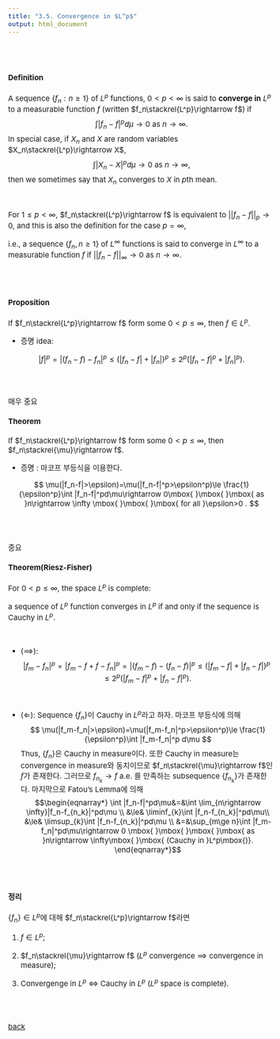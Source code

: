 ---
title: "3.5. Convergence in $L^p$"
output: html_document
---

<style type="text/css">
  body, td {
    font-size: 15px;
  }
pre {
  font-size: 15px
}
</style>

<br>
<br>


#### Definition
A sequence $\{f_n:n\ge 1\}$ of $L^p$ functions, $0<p<\infty$ is said to **converge in** $L^p$ to a measurable function $f$ (written $f_n\stackrel{L^p}\rightarrow f$) if
$$
\int |f_n-f|^p d\mu\rightarrow 0\mbox{ }\mbox{ }\mbox{ }\mbox{ }\mbox{ as }n\rightarrow \infty.
$$
In special case, if $X_n$ and $X$ are random variables $X_n\stackrel{L^p}\rightarrow X$, 
$$
\int |X_n-X|^p d\mu\rightarrow 0\mbox{ }\mbox{ }\mbox{ }\mbox{ }\mbox{ as }n\rightarrow \infty,
$$
then we sometimes say that $X_n$ converges to $X$ in $p$th mean.

<br>

For $1\le p<\infty$, $f_n\stackrel{L^p}\rightarrow f$ is equivalent to $||f_n-f||_p\rightarrow 0$, and this is also the definition for the case $p=\infty$, 

i.e., a sequence $\{f_n,n\ge 1\}$ of $L^\infty$ functions is said to converge in $L^\infty$ to a measurable function $f$ if $||f_n-f||_\infty\rightarrow 0$ as $n\rightarrow \infty$.


<br>
<br>

#### Proposition
If $f_n\stackrel{L^p}\rightarrow f$ form some $0<p\le \infty$, then $f\in L^p$.

   * 증명 idea: 

$$
   |f|^p=|(f_n-f)-f_n|^p\le (|f_n-f|+|f_n|)^p \le 2^p(|f_n-f|^p+|f_n|^p).
$$
<br>
<br>

매우 중요 

#### Theorem
If $f_n\stackrel{L^p}\rightarrow f$ form some $0<p\le \infty$, then $f_n\stackrel{\mu}\rightarrow f$.

   * 증명 : 마코프 부등식을 이용한다.
   
$$
\mu(|f_n-f|>\epsilon)=\mu(|f_n-f|^p>\epsilon^p)\le \frac{1}{\epsilon^p}\int |f_n-f|^pd\mu\rightarrow 0\mbox{ }\mbox{ }\mbox{ as }n\rightarrow \infty \mbox{ }\mbox{ }\mbox{ for all }\epsilon>0 .
$$

<br>
<br>

중요

#### Theorem(Riesz-Fisher)
For $0<p\le \infty$, the space $L^p$ is complete: 

a sequence of $L^p$ function converges in $L^p$ if and only if the sequence is Cauchy in $L^p$.

<br>

  * ($\implies$):
  $$
  |f_m-f_n|^p=|f_m-f+f-f_n|^p=|(f_m-f)-(f_n-f)|^p\le(|f_m-f|+|f_n-f|)^p\le 2^p(|f_m-f|^p+|f_n-f|^p). 
  $$

<br>

   * ($\Longleftarrow$): Sequence $\{f_n\}$이 Cauchy in $L^p$라고 하자. 마코프 부등식에 의해
   $$
   \mu(|f_m-f_n|>\epsilon)=\mu(|f_m-f_n|^p>\epsilon^p)\le \frac{1}{\epsilon^p}\int |f_m-f_n|^p d\mu
   $$
   Thus, $\{f_n\}$은 Cauchy in measure이다. 또한 Cauchy in measure는 convergence in measure와 동치이므로 $f_n\stackrel{\mu}\rightarrow f$인 $f$가 존재한다. 그러므로 $f_{n_k}\rightarrow f$ a.e. 를 만족하는 subsequence $\{f_{n_k}\}$가 존재한다. 마지막으로 Fatou's Lemma에 의해
   $$\begin{eqnarray*}
   \int |f_n-f|^pd\mu&=&\int \lim_{n\rightarrow \infty}|f_n-f_{n_k}|^pd\mu \\
   &\le& \liminf_{k}\int |f_n-f_{n_k}|^pd\mu\\
   &\le& \limsup_{k}\int |f_n-f_{n_k}|^pd\mu  \\
   &=&\sup_{m\ge n}\int |f_m-f_n|^pd\mu\rightarrow 0 \mbox{ }\mbox{ }\mbox{ }\mbox{ as }n\rightarrow \infty\mbox{ }\mbox{ (Cauchy in }L^p\mbox{)}.
   \end{eqnarray*}$$
  

<br>
<br>

#### 정리

$\{f_n\}\in L^p$에 대해 $f_n\stackrel{L^p}\rightarrow f$라면

1. $f\in L^p$;

2. $f_n\stackrel{\mu}\rightarrow f$ ($L^p$ convergence $\implies$ convergence in measure);

3. Convergenge in $L^p$ $\iff$ Cauchy in $L^p$ ($L^p$ space is complete).

<br>
<br>

[back](../probability1.html)